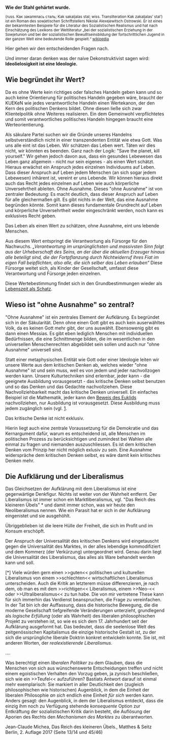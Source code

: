 '''Wie der Stahl gehärtet wurde.'''

<small>(russ. Как закалялась сталь; Kak sakaljalas stal; wiss. Transliteration Kak zakaljalas’ stal’) ist ein Roman des sowjetischen Schriftstellers Nikolai Alexejewitsch Ostrowski. Er ist eines der bekanntesten Beispiele für die Literatur des Sozialistischen Realismus und hat nach Einschätzung des Lexikons der Weltliteratur „bei der sozialistischen Erziehung in der Sowjetunion und bei der sozialistischen Bewußtseinsbildung der fortschrittlichen Jugend in der ganzen Welt eine bedeutende Rolle gespielt.“ [https://de.wikipedia.org/wiki/Wie_der_Stahl_geh%C3%A4rtet_wurde wikipedia]</small>

Hier gehen wir den entscheidenden Fragen nach.

Und immer daran denken was der naive Dekonstruktivist sagen wird: '''Ideolielosigkeit ist eine Ideologie.'''

== Wie begründet ihr Wert? ==

Da es ohne Werte kein richtiges oder falsches Handeln geben kann und so auch keine Orientierung für politisches Handeln gegeben wäre, braucht der KUEKeN wie jedes verantwortliche Handeln einen Wertekanon, der den Kern des politischen Denkens bildet. Ohne diesen ließe sich zwar Klientelpolitik ohne Weiteres realisieren. Ein dem Gemeinwohl verpflichtetes und somit verantwortliches politisches Handeln hingegen braucht eine Werteorientierung. 

Als säkulare Partei suchen wir die Gründe unseres Handelns selbstverständlich nicht in einer transzendenten Entität wie etwa Gott. Was uns alle eint ist das Leben. Wir schätzen das Leben wert. Täten wir dies nicht, wir könnten es beenden. Ganz nach der Logik: "Save the planet, kill yourself." Wir gehen jedoch davon aus, dass ein gesundes Lebewesen das Leben ganz allgemein - nicht nur sein eigenes - als einen Wert schätzt. Hieraus erwächst ein Anspruch jedes einzelnen Individuums auf Leben. Dass dieser Anspruch auf Leben jedem Menschen (an sich sogar jedem Lebewesen) inhärent ist, vereint er uns Lebende. Wir können hieraus direkt auch das Recht jedes einzelnen auf Leben wie auch körperliche Unversehrtheit ableiten. Ohne Ausnahme. Dieses "ohne Ausnahme" ist von zentraler Bedeutung: Es macht deutlich, dass dieser Anspruch auf Leben für alle gleichermaßen gilt. Es gibt nichts in der Welt, das eine Ausnahme begründen könnte. Somit kann dieses fundamentale Grundrecht auf Leben und körperliche Unversehrtheit weder eingeschränkt werden, noch kann es exklusives Recht geben.

Das Leben als einen Wert zu schätzen, ohne Ausnahme, eint uns lebende Menschen. 

Aus diesem Wert entspringt die Verantwortung als Fürsorge für den Nachwuchs. ''„Verantwortung im ursprünglichsten und massivsten Sinn folgt aus der Urheberschaft des Seins, an der über die aktuellen Erzeuger hinaus alle beteiligt sind, die der Fortpflanzung durch Nichtwiderruf ihres Fiat im eigen Fall beipflichten, also alle, die sich selber das Leben erlauben“'' Diese Fürsorge weitet sich, als Kinder der Gesellschaft, umfasst diese Verantwortung und Fürsorge jeden einzelnen.

Diese Wertebestimmung findet sich in den Grundbestimmungen wieder als [[Grundbestimmungen#Lebenszeit als Schatz|Lebenszeit als Schatz]].

== Wieso ist "ohne Ausnahme" so zentral? ==

"Ohne Ausnahme" ist ein zentrales Element der Aufklärung. Es begründet sich in der Säkularität. Denn ohne einen Gott gibt es auch kein auserwähltes Volk, da es keinen Gott mehr gibt, der uns auswählt. Ebensowenig gibt es dann einen Messias. Es gibt eben lediglich Menschen mit individuellen Bedürfnissen, die eine Schnittmenge bilden, die im wesentlichen in den universellen Menschenrechten abgebildet sein sollen und auch nur "ohne Ausnahme" universell sind.

Statt einer metaphysischen Entität wie Gott oder einer Ideologie leiten wir unsere Werte aus dem kritischen Denken ab, welches wieder "ohne Ausnahme" ist und sein muss, weil es von jedem und jeder nachvollzogen werden kann. Unsere Kulturtechniken sind erlernbar, jeder kann - die geeignete Ausbildung vorausgesetzt - das kritische Denken selbst benutzen und so das Denken und das Gedachte nachvollziehen. Diese Nachvollziehbarkeit macht das kritische Denken universell. Ein einfaches Beispiel ist die Mathematik, jeder kann den [https://de.wikipedia.org/wiki/Beweis_der_Irrationalit%C3%A4t_der_Wurzel_aus_2_bei_Euklid Beweis des Euklids] nachvollziehen, nur Ausbildung ist vorausgesetzt. Diese Ausbildung muss jedem zugänglich sein (vgl. [http://www.un.org/depts/german/menschenrechte/aemr.pdf|Menschenrechte]. 

Das kritische Denke ist nicht exklusiv.

Hierin liegt auch eine zentrale Voraussetzung für die Demokratie und das Kernargument dafür, warum es entscheidend ist, alle Menschen im politischen Prozess zu berücksichtigen und zumindest bei Wahlen alle einmal zu fragen und niemanden auszuschliessen. Es ist dem kritischen Denken vom Prinzip her nicht möglich exlusiv zu sein. Eine Ausnahme widerspräche dem kritischen Denken selbst, es wäre damit kein kritisches Denken mehr.


== Die Aufklärung und der Liberalismus ==

Das Gleichsetzen der Aufklärung mit dem Liberalismus ist eine gegenwärtige Denkfigur. Nichts ist weiter von der Wahrheit entfernt.
Der Liberalismus ist immer schon ein Marktliberalismus, vgl. "Das Reich des kleineren Übels" * und damit immer schon, was wir heute den Neoliberalismus nennen. Wie ein Parasit hat er sich in der Aufklärung eingenistet und sie ausgehöhlt.

Übriggeblieben ist die leere Hülle der Freiheit, die sich im Profit und im Konsum erschöpft.

Der Anspruch der Universalität des kritischen Denkens wird eingetauscht gegen die Universalität des Marktes, in der alles lebendige kommodifiziert und dem Kommerz (der Verkürzung) untergeordnet wird. Genau darin liegt die Universalität des Liberalismus, das alles als Ware behandelt werden kann und soll.


[*] Viele würden gern einen >>guten<< politischen und kulturellen Liberalismus von einem >>schlechten<< wirtschaftlichen Liberalismus unterscheiden. Auch die Kritik an letzterem müsse differenzieren, je nach dem, ob man es mit dem >>richtigen<< Liberalismus, einem >>Neo-<< oder >>Ultraliberalismus<< zu tun habe. Die von mir vertretene These kann für sich immerhin das Verdienst beanspruchen, die Frage zu vereinfachen. In der Tat bin ich der Auffassung, dass die historische Bewegung, die die moderne Gesellschaft tiefgreifende Veränderungen unterzieht, grundlegend als ''logische Erfüllung'' (oder als Wahrheit) des liberalen philosophischen Projekt zu verstehen ist, so wie es sich dem 17. Jahrhundert seit der Aufklärung ausgeformt hat. Das bedeutet, dass die seelenlose Welt des zeitgenössischen Kapitalismus die einzige historische Gestalt ist, zu der sich die ursprüngliche liberale Doktrin konkret entwickeln konnte. Sie ist, mit anderen Worten, der ''realexistierende Liberalismus''. 

....

Was berechtigt einen ''liberalen Politiker'' zu dem Glauben, dass die Menschen von sich aus wünschenswerte Entscheidungen treffen und nicht einem egoistischen Verhalten den Vorzug geben, ja zynisch beschließen, sich wie ein >>Teufel<< aufzuführen? Bastiats Antwort darauf ist einmal mehr exemplarisch: Sie markiert in aller Deutlichkeit den (zugleich philosophischen wie historischen) Augenblick, in dem die Einheit der liberalen Philosophie ''an sich'' endlich eine Einheit ''für sich'' werden kann. Anders gesagt: den Augenblick, in dem der Liberalismus entdeckt, dass die einzig ihm noch zu Verfügung stehende ''konsequente'' Option zur Entkräftung der sozialistischen Kritik darin besteht, die Auflösung der Aporien des Rechts den ''Mechanismen des Marktes'' zu überantworten.

Jean-Claude Michea, Das Reich des kleineren Übels., Matthes & Seitz Berlin, 2. Auflage 2017 (Seite 13/14 und 45/46)